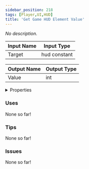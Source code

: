 ```yaml
---
sidebar_position: 218
tags: [Player,UI,HUD]
title: 'Get Game HUD Element Value'
---
```


*No description.*




<EsbSvg />

| Input Name | Input Type |
|-----------|-----------|
| Target | hud constant |

| Output Name | Output Type |
|-----------|-----------|
| Value | int |


<details>
  <summary>Properties</summary>
  <div>
    <div>
    <table>
      <thead>
        <tr>
          <th>Is beta required?</th>
          <th>❌</th>
        </tr>
        <tr>
          <th>Is this chip a trolling risk?</th>
          <th>❌</th>
        </tr>
        <tr>
          <th>Is this chip a role assignment risk?</th>
          <th>❌</th>
        </tr>
        <tr>
          <th>Chip UUID</th>
          <th>d9cbf25f-01c6-468f-8607-d1dd8317bb2f</th>
        </tr>
      </thead>
    </table>
    </div>
  </div>
</details>

### Uses

None so far!

### Tips

None so far!

### Issues

None so far!